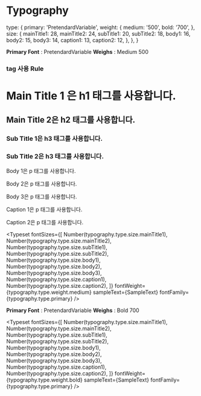 
<Meta title="Typography" />

# Typography

  type: {
    primary: 'PretendardVariable',
    weight: {
      medium: '500',
      bold: '700',
    },
    size: {
      mainTitle1: 28,
      mainTitle2: 24,
      subTitle1: 20,
      subTitle2: 18,
      body1: 16,
      body2: 15,
      body3: 14,
      caption1: 13,
      caption2: 12,
    },
  },
}


**Primary Font** : PretendardVariable
**Weighs** : Medium 500

### tag 사용 Rule

<Unstyled>
    <div className="grid gap-xs">
        <h1>Main Title 1 은 h1 태그를 사용합니다.</h1>
        <h2>Main Title 2은 h2 태그를 사용합니다.</h2>
        <h3>Sub Title 1은 h3 태그를 사용합니다.</h3>
        <h3>Sub Title 2은 h3 태그를 사용합니다.</h3>
        <p>Body 1은 p 태그를 사용합니다.</p>
        <p>Body 2은 p 태그를 사용합니다.</p>
        <p>Body 3은 p 태그를 사용합니다.</p>
        <p>Caption 1은 p 태그를 사용합니다.</p>
        <p>Caption 2은 p 태그를 사용합니다.</p>
</div>
</Unstyled>

<Typeset
  fontSizes={[
    Number(typography.type.size.mainTitle1),
    Number(typography.type.size.mainTitle2),
    Number(typography.type.size.subTitle1),
    Number(typography.type.size.subTitle2),
    Number(typography.type.size.body1),
    Number(typography.type.size.body2),
    Number(typography.type.size.body3),
    Number(typography.type.size.caption1),
    Number(typography.type.size.caption2),
  ]}
  fontWeight={typography.type.weight.medium}
  sampleText={SampleText}
  fontFamily={typography.type.primary}
/>

**Primary Font** : PretendardVariable
**Weighs** : Bold 700

<Typeset
  fontSizes={[
    Number(typography.type.size.mainTitle1),
    Number(typography.type.size.mainTitle2),
    Number(typography.type.size.subTitle1),
    Number(typography.type.size.subTitle2),
    Number(typography.type.size.body1),
    Number(typography.type.size.body2),
    Number(typography.type.size.body3),
    Number(typography.type.size.caption1),
    Number(typography.type.size.caption2),
  ]}
  fontWeight={typography.type.weight.bold}
  sampleText={SampleText}
  fontFamily={typography.type.primary}
/>
